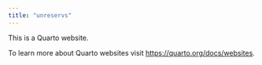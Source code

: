 ```yaml
---
title: "unreservs"
---
```


This is a Quarto website.

To learn more about Quarto websites visit <https://quarto.org/docs/websites>.
